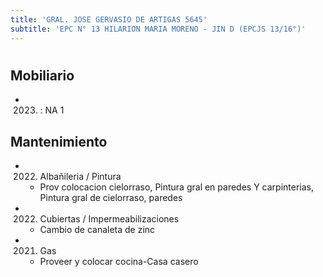 ```yaml
---
title: 'GRAL. JOSE GERVASIO DE ARTIGAS 5645'
subtitle: 'EPC N° 13 HILARION MARIA MORENO - JIN D (EPCJS 13/16°)'
---
```


#


## Mobiliario

*  (2023) : NA 1 





## Mantenimiento

*  (2022) Albañileria / Pintura 
    + Prov colocacion  cielorraso, Pintura gral en paredes Y carpinterias, Pintura gral de cielorraso, paredes

*  (2022) Cubiertas / Impermeabilizaciones 
    + Cambio de canaleta de zinc

*  (2021) Gas 
    + Proveer y colocar cocina-Casa casero



